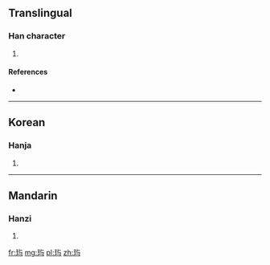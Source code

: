 {{also|璵}}
==Translingual==

===Han character===
{{Han char|rn=96|rad=玉|as=03|sn=7|four=|canj=一土卜尸一 (MGYSM)}}

# {{defn|Han|sort=玉03}}

====References====
* {{Han ref|kx=0727.251|hdz=21102.051|uh=7399|ud=29593}}

----

==Korean==

===Hanja===
{{ko-hanja|hangeul=여|eumhun=|rv=yeo|mr=yŏ|y=ye}}

# {{defn|lang=ko|sort=玉03}}

----

==Mandarin==

===Hanzi===
{{cmn-hanzi|pin=[[chàng]] ([[chang4]]), [[dàng]] ([[dang4]]), [[yú]] ([[yu2]])|wg=ch'ang<sup>4</sup>, tang<sup>4</sup>, yü<sup>2</sup>}}

# {{defn|lang=cmn|sort=玉03}}

[[fr:玙]]
[[mg:玙]]
[[pl:玙]]
[[zh:玙]]